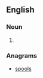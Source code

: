 {{also|Sloops}}
==English==

===Noun===
{{head|en|noun plural form}}

# {{plural of|sloop|lang=en}}

===Anagrams===
* [[spools#English|spools]]